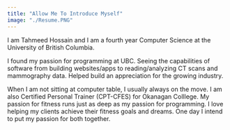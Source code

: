 ```yaml
---
title: "Allow Me To Introduce Myself"
image: "./Resume.PNG"
---
```


I am Tahmeed Hossain and I am a fourth year Computer Science at the University of British Columbia.

I found my passion for programming at UBC. Seeing the capabilities of software from building websites/apps to reading/analyzing CT scans and mammography data. Helped build an appreciation for the growing industry.

When I am not sitting at computer table, I usually always on the move. I am also Certified Personal Trainer (CPT-CFES) for Okanagan Colllege. My passion for fitness runs just as deep as my passion for programming. I love helping my clients achieve their fitness goals and dreams. One day I intend to put my passion for both together.

